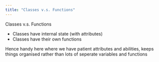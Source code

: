 ```yaml
---
title: "Classes v.s. Functions"
---
```


Classes v.s. Functions

* Classes have internal state (with attributes)
* Classes have their own functions

Hence handy here where we have patient attributes and abilities, keeps things organised rather than lots of seperate variables and functions